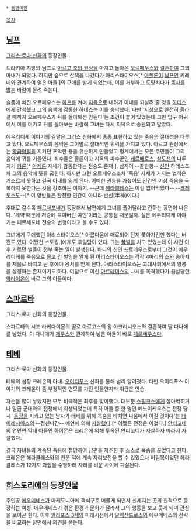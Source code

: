  * [[동명이인]]

[[목차]]

== [[님프]] ==
[[그리스·로마 신화]]의 등장인물. 

트라키아 지방의 님프로 [[아르고 호의 원정]]을 마치고 돌아온 [[오르페우스]]와 [[결혼]]하여 그의 아내가 되었다. 하지만 숲으로 산책을 나갔다가 아리스타이오스[* [[아폴론]]이 [[님프]]인 키레네와 관계하여 얻은 아들.]의 구애를 받게 되었는데, 이를 거부하고 도망치다가 [[독사]]를 밟는 바람에 물려 죽는다. 

슬픔에 빠진 오르페우스는 [[하프]]를 켜며 [[지옥]]으로 내려가 아내를 되살려 줄 것을 [[하데스]]에게 간청했고 그의 음색에 감동한 하데스는 이를 승낙했다. 다만 '지상으로 완전히 올라갈 때까지 오르페우스가 뒤를 돌아봐선 안된다'는 조건이 붙어 있었는데 그만 입구 어귀에서 이를 어기고 뒤를 돌아보는 바람에 그녀는 다시 지옥으로 송환되고 말았다.

에우리디케 이야기의 결말은 그리스 신화에서 종종 표현하고 있는 [[죽음]]의 절대성을 다루고 있다. 오르페우스의 음악은 그야말로 절대적인 위력을 가지고 있다. 아르고 원정에서는 [[황금양털]]을 지키던 포악한 용을 유순하게 만들었고 명계에서는 모든 주민들이 그의 음악에 귀를 기울였다. 죄수들은 물론이고 지옥의 파수꾼인 [[케르베로스]], [[삼도천]]의 나루지기 [[카론]][* [[아케론]] 자체가 감동한다는 전승도 존재.], 심지어 --끝판왕-- [[신]]인 하데스조차 그의 음악에 뜻을 굽힌다. 하지만 그런 오르페우스조차 '죽음' 자체가 가지는 법칙은 거스르지 못하고 결국 아내를 잃게 된다. 어떠한 권능을 가졌어도 인간인 이상 죽음을 극복하지 못한다는 것을 강조하는 이야기. --근데 [[헤라클레스]]는 이걸 씹어먹었다-- --[[크레토스]]도--[* 이 양반들은 완전한 인간이 아니라 반신(半神)이다.]

후대로 갈수록 [[페르세포네]]가 등장해서 남편에게 그녀를 풀어달라고 간하는 장면이 나온다. '계약 때문에 저승에 묶여버린 여인'이라는 공통점 때문일까. 실은 에우리디케 이야기는 페르세포네 전승의 변형이라고 볼 수도 있다.

그녀에게 구애했던 아리스타이오스[* 아름다움에 매료되어 단지 쫓아가긴만 했다는 버전도 있다. 어쨌건 스토킹.]에게도 후일담이 있다. 그는 [[꿀벌]]을 치고 있었는데 이 사건 이후 기르던 벌들이 전부 죽는 일이 발생한다. 바다의 신인 프로테우스로부터 그것이 에우리디케를 죽음으로 몰고 간 벌임을 알게 된 아리스타이오스는 각각 4마리의 [[소]]와 송아지를 제물로 바치고 난 후에야 용서를 받게 된다. 아리스타이오스는 고대사회에서의 양봉을 상징하는 존재이기도 하다. 여담으로 여신 [[아르테미스]]의 나체를 목격했다가 끔살당한 [[악타이온]]이 바로 그의 아들이다.

== [[스파르타]] ==
그리스·로마 신화의 등장인물.

스파르타의 시조 라케다이몬의 딸로 아르고스의 왕 아크리시오스와 결혼하여 딸 다나에를 낳았다. 이 다나에가 [[제우스]]와 관계하여 낳은 아들이 바로 [[페르세우스]]다.


== [[테베]] ==
그리스·로마 신화의 등장인물.

테베의 섭정 크레온의 아내. [[오이디푸스]] 신화를 통해 널리 알려졌다. 다만 오이디푸스 이야기의 크레온이 좀 부정적인 면모를 가진 인물인지라 취급은 안습. 

자손을 많이 낳았지만 모두 비극적은 최후를 맞이했다. 대부분 [[스핑크스]]에게 잡아먹히거나 일곱 군대와의 전쟁에서 희생되었는데 특히 아들 중 한 명인 메노이케우스는 전쟁 당시 '[[동정]]을 지키고 있는 남자가 테베를 위해 목숨을 바치면 싸움에서 이길 것이다'는 [[테이레시아스]]의 --정신나간-- 예언에 의해 [[자살]]했다.[* 어쨌든 전쟁은 이겼다.] [[안티고네]]의 연인인 막내 아들인 하이몬은 크레온에 의해 투옥된 안티고네가 자살하자 따라서 자살했다.

결국 자녀들의 계속된 죽음에 절망하여 남편을 저주한 후 스스로 목숨을 끊었다고 한다. 크레온은 헤라클레스와의 친분 덕에 계속 자리보전을 할 수 있었으나 버팀목이었던 헤라클레스가 12가지 과업을 수행하러 자리를 비운 사이에 피살된다.

== [[히스토리에]]의 등장인물 ==
주인공 [[에우메네스]]가 마케도니아에 객식구로 머물게 되면서 신세지는 곳의 친척으로 등장하는 여성. 에우메네스가 겪은 환경과 문화가 달라서 그의 행동을 보고 웃게 되며 관심을 보이곤 한다. 이후 [[필리포스 3세]]의 미래시점에서 [[알렉산드로스 대왕|알렉산드로스]]와 에우메네스의 전략을 비교하는 장면에서 의견을 묻는다.
